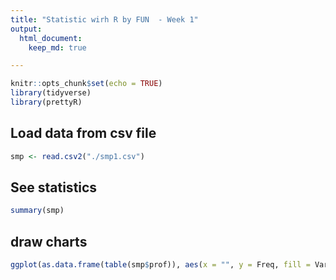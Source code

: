 ```yaml
---
title: "Statistic wirh R by FUN  - Week 1"
output: 
  html_document:
    keep_md: true

---
```


```r
knitr::opts_chunk$set(echo = TRUE)
library(tidyverse)
library(prettyR)
```

## Load data from csv file



```r

smp <- read.csv2("./smp1.csv")

```

## See statistics
```r

summary(smp)
```

## draw charts



```r

ggplot(as.data.frame(table(smp$prof)), aes(x = "", y = Freq, fill = Var1)) + geom_bar(width = .5, stat = "identity", position = position_stack()) + coord_polar('y')

```


